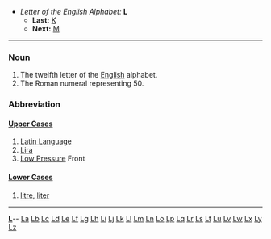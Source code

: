 *''Letter of the English Alphabet:'' '''L'''
**'''Last:''' [[K]]
**'''Next:''' [[M]]

----

===Noun===

#The twelfth letter of the [[English]] alphabet.
#The Roman numeral representing 50.

===Abbreviation===
====[[Upper Case]]s====
#[[Latin Language]]
#[[Lira]]
#[[Low Pressure]] Front
====[[Lower Case]]s====
#[[litre]], [[liter]]
----
{{msg:indexletters1}}  '''[http://wiktionary.org/w/wiki.phtml?title=Special:Allpages&from=L L] '''-- [http://wiktionary.org/w/wiki.phtml?title=Special:Allpages&from=La La] [http://wiktionary.org/w/wiki.phtml?title=Special:Allpages&from=Lb Lb] [http://wiktionary.org/w/wiki.phtml?title=Special:Allpages&from=Lc Lc] [http://wiktionary.org/w/wiki.phtml?title=Special:Allpages&from=Ld Ld] [http://wiktionary.org/w/wiki.phtml?title=Special:Allpages&from=Le Le] [http://wiktionary.org/w/wiki.phtml?title=Special:Allpages&from=Lf Lf] [http://wiktionary.org/w/wiki.phtml?title=Special:Allpages&from=Lg Lg] [http://wiktionary.org/w/wiki.phtml?title=Special:Allpages&from=Lh Lh] [http://wiktionary.org/w/wiki.phtml?title=Special:Allpages&from=Li Li] [http://wiktionary.org/w/wiki.phtml?title=Special:Allpages&from=Lj Lj] [http://wiktionary.org/w/wiki.phtml?title=Special:Allpages&from=Lk Lk] [http://wiktionary.org/w/wiki.phtml?title=Special:Allpages&from=Ll Ll] [http://wiktionary.org/w/wiki.phtml?title=Special:Allpages&from=Lm Lm] [http://wiktionary.org/w/wiki.phtml?title=Special:Allpages&from=Ln Ln] [http://wiktionary.org/w/wiki.phtml?title=Special:Allpages&from=Lo Lo] [http://wiktionary.org/w/wiki.phtml?title=Special:Allpages&from=Lp Lp] [http://wiktionary.org/w/wiki.phtml?title=Special:Allpages&from=Lq Lq] [http://wiktionary.org/w/wiki.phtml?title=Special:Allpages&from=Lr Lr] [http://wiktionary.org/w/wiki.phtml?title=Special:Allpages&from=Ls Ls] [http://wiktionary.org/w/wiki.phtml?title=Special:Allpages&from=Lt Lt] [http://wiktionary.org/w/wiki.phtml?title=Special:Allpages&from=Lu Lu] [http://wiktionary.org/w/wiki.phtml?title=Special:Allpages&from=Lv Lv] [http://wiktionary.org/w/wiki.phtml?title=Special:Allpages&from=Lw Lw] [http://wiktionary.org/w/wiki.phtml?title=Special:Allpages&from=Lx Lx] [http://wiktionary.org/w/wiki.phtml?title=Special:Allpages&from=Ly Ly] [http://wiktionary.org/w/wiki.phtml?title=Special:Allpages&from=Lz Lz]<br>
{{msg:indexletters2}}